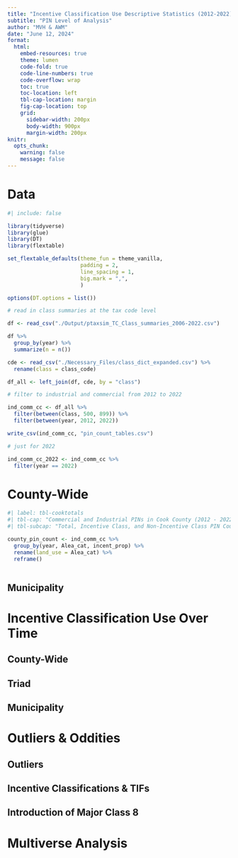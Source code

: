 ```yaml
---
title: "Incentive Classification Use Descriptive Statistics (2012-2022)"
subtitle: "PIN Level of Analysis"
author: "MVH & AWM"
date: "June 12, 2024"
format: 
  html:
    embed-resources: true
    theme: lumen
    code-fold: true
    code-line-numbers: true
    code-overflow: wrap
    toc: true
    toc-location: left
    tbl-cap-location: margin
    fig-cap-location: top
    grid:
      sidebar-width: 200px
      body-width: 900px
      margin-width: 200px
knitr: 
  opts_chunk:
    warning: false
    message: false
---
```


# Data

```r
#| include: false

library(tidyverse)
library(glue)
library(DT)
library(flextable)

set_flextable_defaults(theme_fun = theme_vanilla, 
                       padding = 2,
                       line_spacing = 1,
                       big.mark = ",",
                       )

options(DT.options = list())

# read in class summaries at the tax code level

df <- read_csv("./Output/ptaxsim_TC_Class_summaries_2006-2022.csv")

df %>%
  group_by(year) %>%
  summarize(n = n())

cde <- read_csv("./Necessary_Files/class_dict_expanded.csv") %>%
  rename(class = class_code)

df_all <- left_join(df, cde, by = "class")

# filter to industrial and commercial from 2012 to 2022

ind_comm_cc <- df_all %>%
  filter(between(class, 500, 899)) %>%
  filter(between(year, 2012, 2022))

write_csv(ind_comm_cc, "pin_count_tables.csv")

# just for 2022

ind_comm_cc_2022 <- ind_comm_cc %>%
  filter(year == 2022)

```

# County-Wide

```r
#| label: tbl-cooktotals
#| tbl-cap: "Commercial and Industrial PINs in Cook County (2012 - 2022)"
#| tbl-subcap: "Total, Incentive Class, and Non-Incentive Class PIN Counts"

county_pin_count <- ind_comm_cc %>%
  group_by(year, Alea_cat, incent_prop) %>%
  rename(land_use = Alea_cat) %>%
  reframe()
  


```

## Municipality

# Incentive Classification Use Over Time

## County-Wide

## Triad

## Municipality

# Outliers & Oddities

## Outliers

## Incentive Classifications & TIFs

## Introduction of Major Class 8

# Multiverse Analysis
